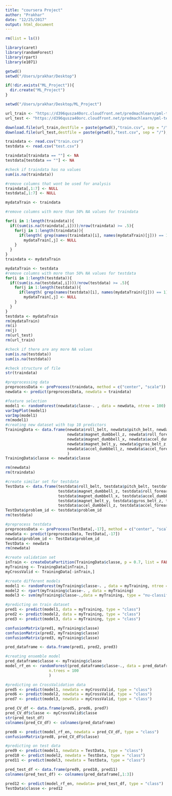 ```yaml
---
title: "coursera Project"
author: "Prakhar"
date: "12/25/2017"
output: html_document
---
```

```r
rm(list = ls())

library(caret)
library(randomForest)
library(rpart)
library(e1071)

getwd()
setwd("/Users/prakhar/Desktop")

if(!dir.exists("ML_Project")){
  dir.create("ML_Project")
}

setwd("/Users/prakhar/Desktop/ML_Project")

url_train <- "https://d396qusza40orc.cloudfront.net/predmachlearn/pml-training.csv"
url_test <- "https://d396qusza40orc.cloudfront.net/predmachlearn/pml-testing.csv"

download.file(url_train,destfile = paste(getwd(),"train.csv", sep = "/"), method = "curl")
download.file(url_test,destfile = paste(getwd(),"test.csv", sep = "/"), method = "curl")

traindata <- read.csv("train.csv")
testdata <- read.csv("test.csv")

traindata[traindata == ""] <- NA
testdata[testdata == ""] <- NA

#check if traindata has na values
sum(is.na(traindata))

#remove columns that wont be used for analysis
traindata[,1:7] <- NULL
testdata[,1:7] <- NULL

mydataTrain <- traindata

#remove columns with more than 50% NA values for traindata

for(i in 1:length(traindata)){
  if((sum(is.na(traindata[,i])))/nrow(traindata) >= .5){
    for(j in 1:length(traindata)){
      if(length( grep(names(traindata)[i], names(mydataTrain)[j])) == 1)
        mydataTrain[,j] <- NULL
    }
  }
}
traindata <- mydataTrain

mydataTrain <- testdata
#remove columns with more than 50% NA values for testdata
for(i in 1:length(testdata)){
  if((sum(is.na(testdata[,i])))/nrow(testdata) >= .5){
    for(j in 1:length(testdata)){
      if(length( grep(names(testdata)[i], names(mydataTrain)[j])) == 1)
        mydataTrain[,j] <- NULL
    }
  }
}
testdata <- mydataTrain
rm(mydataTrain)
rm(i)
rm(j)
rm(url_test)
rm(url_train)

#check if there are any more NA values
sum(is.na(testdata))
sum(is.na(testdata))

#check structure of file
str(traindata)

#preprocessing data
preprocessData <- preProcess(traindata, method = c("center", "scale"))
newdata <- predict(preprocessData, newdata = traindata)

#feature selection
model1 <- randomForest(newdata$classe~. , data = newdata, ntree = 100)
varImpPlot(model1)
varImp(model1)
rm(model1)
#creating new dataset with top 10 predictors
TrainingData <- data.frame(newdata$roll_belt, newdata$pitch_belt, newdata$yaw_belt, newdata$magnet_dumbbell_y,
                           newdata$magnet_dumbbell_z, newdata$roll_forearm, newdata$pitch_forearm,
                           newdata$magnet_dumbbell_x, newdata$accel_dumbbell_y, newdata$roll_dumbbell,
                           newdata$magnet_belt_y, newdata$gyros_belt_z, newdata$accel_belt_z, newdata$magnet_belt_z,
                           newdata$accel_dumbbell_z, newdata$accel_forearm_x
                           )
TrainingData$classe <- newdata$classe

rm(newdata)
rm(traindata)

#create similar set for testdata
TestData <- data.frame(testdata$roll_belt, testdata$pitch_belt, testdata$yaw_belt, testdata$magnet_dumbbell_y,
                       testdata$magnet_dumbbell_z, testdata$roll_forearm, testdata$pitch_forearm,
                       testdata$magnet_dumbbell_x, testdata$accel_dumbbell_y, testdata$roll_dumbbell,
                       testdata$magnet_belt_y, testdata$gyros_belt_z, testdata$accel_belt_z, testdata$magnet_belt_z,
                       testdata$accel_dumbbell_z, testdata$accel_forearm_x)
TestData$problem_id <- testdata$problem_id
rm(testdata)

#preprocess testdata
preprocessData <- preProcess(TestData[,-17], method = c("center", "scale"))
newdata <- predict(preprocessData, TestData[,-17])
newdata$problem_id <- TestData$problem_id
TestData <- newdata
rm(newdata)

#create validation set
inTrain <- createDataPartition(TrainingData$classe, p = 0.7, list = FALSE)
myTraining <- TrainingData[inTrain,]
myCrossValid <- TrainingData[-inTrain,]

#create different models
model1 <- randomForest(myTraining$classe~. , data = myTraining, ntree = 200)
model2 <- rpart(myTraining$classe~. , data = myTraining)
model3 <- svm(myTraining$classe~.,data = myTraining, type = "nu-classification")

#predicting on train dataset
pred1 <- predict(model1, data = myTraining, type = "class")
pred2 <- predict(model2, data = myTraining, type = "class")
pred3 <- predict(model3, data = myTraining, type = "class")

confusionMatrix(pred1, myTraining$classe)
confusionMatrix(pred2, myTraining$classe)
confusionMatrix(pred3, myTraining$classe)

pred_dataframe <- data.frame(pred1, pred2, pred3)

#creating ensemble model
pred_dataframe$classe <- myTraining$classe
model_rf_en <- randomForest(pred_dataframe$classe~., data = pred_dataframe,
                   n.trees = 100
                   )

#predicting on CrossValidation data
pred5 <- predict(model1, newdata = myCrossValid, type = "class")
pred6 <- predict(model2, newdata = myCrossValid, type = "class")
pred7 <- predict(model3, newdata = myCrossValid, type = "class")

pred_CV_df <- data.frame(pred5, pred6, pred7)
pred_CV_df$classe <- myCrossValid$classe
str(pred_test_df)
colnames(pred_CV_df) <- colnames(pred_dataframe)

pred8 <- predict(model_rf_en, newdata = pred_CV_df, type = "class")
confusionMatrix(pred8, pred_CV_df$classe)

#predicting on test data
pred9 <- predict(model1, newdata = TestData, type = "class")
pred10 <- predict(model2, newdata = TestData, type = "class")
pred11 <- predict(model3, newdata = TestData, type = "class")

pred_test_df <- data.frame(pred9, pred10, pred11)
colnames(pred_test_df) <- colnames(pred_dataframe[,1:3])

pred12 <- predict(model_rf_en, newdata= pred_test_df, type = "class")
TestData$classe <- pred12









```



